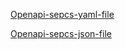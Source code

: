 
[Openapi-sepcs-yaml-file](/openapi/payment-confirmation.yaml)

[Openapi-sepcs-json-file](/openapi/payment-confirmation.json)

<SwaggerUI url="../../openapi/payment-confirmation.json" />
